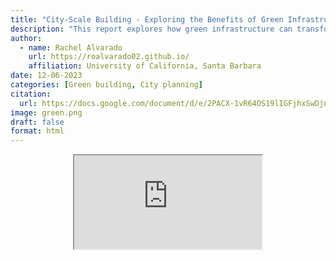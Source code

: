 ```yaml
---
title: "City-Scale Building - Exploring the Benefits of Green Infrastructure" 
description: "This report explores how green infrastructure can transform major cities into more sustainable, livable spaces. It highlights global examples, practical strategies, and key environmental, social, and economic benefits."
author:
  - name: Rachel Alvarado 
    url: https://roalvarado02.github.io/
    affiliation: University of California, Santa Barbara 
date: 12-06-2023
categories: [Green building, City planning]
citation: 
  url: https://docs.google.com/document/d/e/2PACX-1vR64OS19lIGFjhxSwDjn05pVSSpzFwlvrvHvIHdGGUIU3xW4Y-6Vkf6q3VF5Ezr9YpH3wH5u4A9ER7E/pub 
image: green.png
draft: false
format: html
---
```

::: {style="display: flex; justify-content: center;"}
<iframe src="https://docs.google.com/document/d/e/2PACX-1vR64OS19lIGFjhxSwDjn05pVSSpzFwlvrvHvIHdGGUIU3xW4Y-6Vkf6q3VF5Ezr9YpH3wH5u4A9ER7E/pub?embedded=true"></iframe>
:::